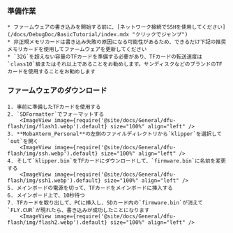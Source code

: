 ### 準備作業

    * ファームウェアの書き込みを開始する前に、[ネットワーク接続でSSHを使用してください](/docs/DebugDoc/BasicTutorial/index.mdx "クリックでジャンプ")
    * 非正規メモリカードは書き込み失敗の原因になる可能性があるため、できるだけ下記の推奨メモリカードを使用してファームウェアを更新してください
    * `32G`を超えない容量のTFカードを準備する必要があり、TFカードの転送速度は`class10`級またはそれ以上であることをお勧めします。サンディスクなどのブランドのTFカードを使用することをお勧めします

### ファームウェアのダウンロード

    1. 事前に準備したTFカードを使用する
    2. `SDFormatter`でフォーマットする
        <ImageView image={require('@site/docs/General/dfu-flash/img/flash1.webp').default} size="100%" align="left" />
    3. **MobaXterm_Personal**の左側のファイルディレクトリから`klipper`を選択して`out`を開く
        <ImageView image={require('@site/docs/General/dfu-flash/img/ssh.webp').default} size="100%" align="left" />
    4. そして`klipper.bin`をTFカードにダウンロードして、`firmware.bin`に名前を変更する
        <ImageView image={require('@site/docs/General/dfu-flash/img/ssh1.webp').default} size="100%" align="left" />
    5. メインボードの電源を切って、TFカードをメインボードに挿入する
    6. メインボード上で、10秒待つ
    7. TFカードを取り出して、PCに挿入し、SDカード内の`firmware.bin`が消えて`FLY.CUR`が現れたら、書き込みが成功したことになります
        <ImageView image={require('@site/docs/General/dfu-flash/img/flash2.webp').default} size="100%" align="left" />